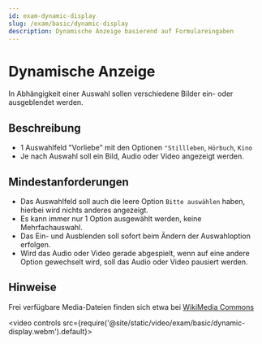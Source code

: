 ```yaml
---
id: exam-dynamic-display
slug: /exam/basic/dynamic-display
description: Dynamische Anzeige basierend auf Formulareingaben
---
```


# Dynamische Anzeige

In Abhängigkeit einer Auswahl sollen verschiedene Bilder ein- oder ausgeblendet werden.

## Beschreibung

* 1 Auswahlfeld "Vorliebe" mit den Optionen `"Stillleben`, `Hörbuch`, `Kino`
* Je nach Auswahl soll ein Bild, Audio oder Video angezeigt werden.

## Mindestanforderungen

* Das Auswahlfeld soll auch die leere Option `Bitte auswählen` haben, hierbei
  wird nichts anderes angezeigt.
* Es kann immer nur 1 Option ausgewählt werden, keine Mehrfachauswahl. 
* Das Ein- und Ausblenden soll sofort beim Ändern der Auswahloption erfolgen.
* Wird das Audio oder Video gerade abgespielt, wenn auf eine andere Option
  gewechselt wird, soll das Audio oder Video pausiert werden.

## Hinweise

Frei verfügbare Media-Dateien finden sich etwa bei [WikiMedia Commons](https://commons.wikimedia.org/wiki/Main_Page)

<video controls src={require('@site/static/video/exam/basic/dynamic-display.webm').default}></video>

